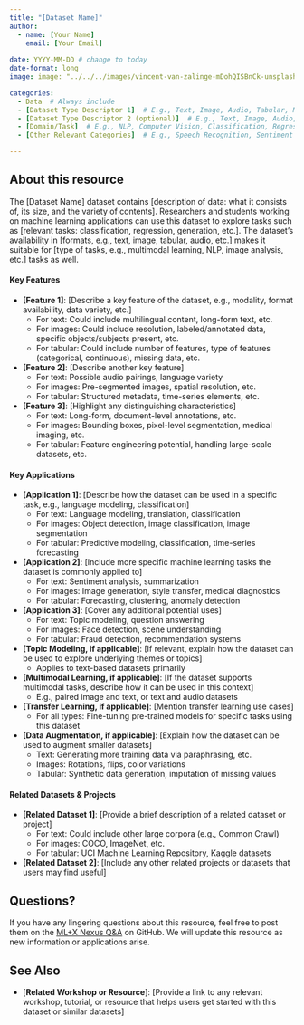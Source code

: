 ```yaml
---
title: "[Dataset Name]"
author: 
  - name: [Your Name]
    email: [Your Email]
    
date: YYYY-MM-DD # change to today
date-format: long
image: image: "../../../images/vincent-van-zalinge-mDohQISBnCk-unsplash.jpg" # In your local copy of the Nexus repository, add a representative image for this resource to the images folder. Both PNGs and JPGs are acceptable formats. Adjust the filename here from "vincent-van-zalinge-mDohQISBnCk-unsplash.jpg" to the name of your image.

categories: 
  - Data  # Always include
  - [Dataset Type Descriptor 1]  # E.g., Text, Image, Audio, Tabular, Multimodal, Time-series
  - [Dataset Type Descriptor 2 (optional)]  # E.g., Text, Image, Audio, Tabular, Multimodal, Time-series
  - [Domain/Task]  # E.g., NLP, Computer Vision, Classification, Regression, Audio Processing, Signal Processing, Topic Modeling
  - [Other Relevant Categories]  # E.g., Speech Recognition, Sentiment Analysis, Image Segmentation, Forecasting

---
```


## About this resource

The [Dataset Name] dataset contains [description of data: what it consists of, its size, and the variety of contents]. Researchers and students working on machine learning applications can use this dataset to explore tasks such as [relevant tasks: classification, regression, generation, etc.]. The dataset's availability in [formats, e.g., text, image, tabular, audio, etc.] makes it suitable for [type of tasks, e.g., multimodal learning, NLP, image analysis, etc.] tasks as well.

#### Key Features
- **[Feature 1]**: [Describe a key feature of the dataset, e.g., modality, format availability, data variety, etc.]
  - For text: Could include multilingual content, long-form text, etc.
  - For images: Could include resolution, labeled/annotated data, specific objects/subjects present, etc.
  - For tabular: Could include number of features, type of features (categorical, continuous), missing data, etc.
- **[Feature 2]**: [Describe another key feature]
  - For text: Possible audio pairings, language variety
  - For images: Pre-segmented images, spatial resolution, etc.
  - For tabular: Structured metadata, time-series elements, etc.
- **[Feature 3]**: [Highlight any distinguishing characteristics]
  - For text: Long-form, document-level annotations, etc.
  - For images: Bounding boxes, pixel-level segmentation, medical imaging, etc.
  - For tabular: Feature engineering potential, handling large-scale datasets, etc.

#### Key Applications 
- **[Application 1]**: [Describe how the dataset can be used in a specific task, e.g., language modeling, classification]
  - For text: Language modeling, translation, classification
  - For images: Object detection, image classification, image segmentation
  - For tabular: Predictive modeling, classification, time-series forecasting
- **[Application 2]**: [Include more specific machine learning tasks the dataset is commonly applied to]
  - For text: Sentiment analysis, summarization
  - For images: Image generation, style transfer, medical diagnostics
  - For tabular: Forecasting, clustering, anomaly detection
- **[Application 3]**: [Cover any additional potential uses]
  - For text: Topic modeling, question answering
  - For images: Face detection, scene understanding
  - For tabular: Fraud detection, recommendation systems
- **[Topic Modeling, if applicable]**: [If relevant, explain how the dataset can be used to explore underlying themes or topics]
  - Applies to text-based datasets primarily
- **[Multimodal Learning, if applicable]**: [If the dataset supports multimodal tasks, describe how it can be used in this context]
  - E.g., paired image and text, or text and audio datasets
- **[Transfer Learning, if applicable]**: [Mention transfer learning use cases]
  - For all types: Fine-tuning pre-trained models for specific tasks using this dataset
- **[Data Augmentation, if applicable]**: [Explain how the dataset can be used to augment smaller datasets]
  - Text: Generating more training data via paraphrasing, etc.
  - Images: Rotations, flips, color variations
  - Tabular: Synthetic data generation, imputation of missing values

#### Related Datasets & Projects
- **[Related Dataset 1]**: [Provide a brief description of a related dataset or project]
  - For text: Could include other large corpora (e.g., Common Crawl)
  - For images: COCO, ImageNet, etc.
  - For tabular: UCI Machine Learning Repository, Kaggle datasets
- **[Related Dataset 2]**: [Include any other related projects or datasets that users may find useful]

## Questions?
If you have any lingering questions about this resource, feel free to post them on the [ML+X Nexus Q&A](https://github.com/UW-Madison-DataScience/ML-X-Nexus/discussions/categories/q-a) on GitHub. We will update this resource as new information or applications arise.

## See Also
- [**Related Workshop or Resource**]: [Provide a link to any relevant workshop, tutorial, or resource that helps users get started with this dataset or similar datasets]
